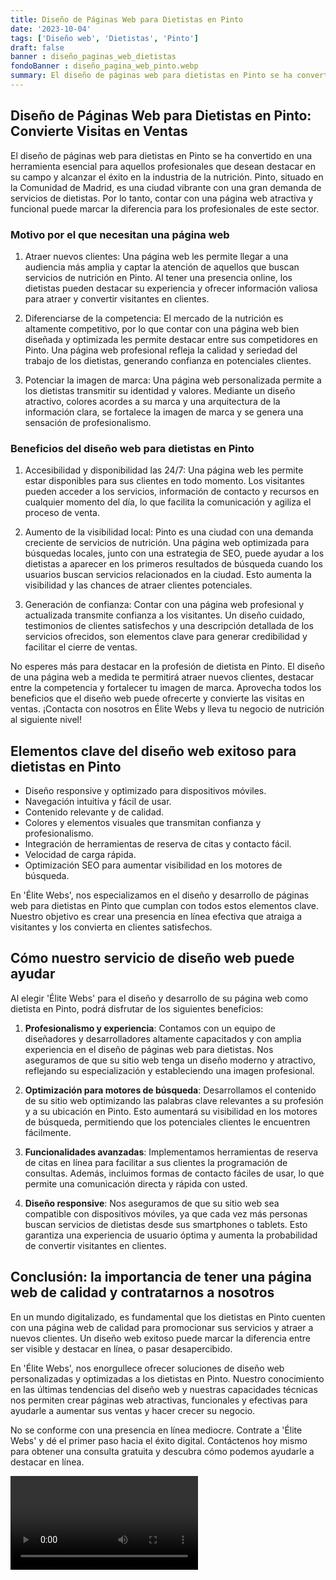 ```yaml
---
title: Diseño de Páginas Web para Dietistas en Pinto
date: '2023-10-04'
tags: ['Diseño web', 'Dietistas', 'Pinto']
draft: false
banner : diseño_paginas_web_dietistas
fondoBanner : diseño_pagina_web_pinto.webp
summary: El diseño de páginas web para dietistas en Pinto se ha convertido en una herramienta esencial para aquellos profesionales que desean destacar en su campo y alcanzar el éxito en la industria de la nutrición. Pinto, situado en la Comunidad de Madrid, es una ciudad vibrante con una gran demanda de servicios de dietistas. Por lo tanto, contar con una página web atractiva y funcional puede marcar la diferencia para los profesionales de este sector.
---
```


## Diseño de Páginas Web para Dietistas en Pinto: Convierte Visitas en Ventas

El diseño de páginas web para dietistas en Pinto se ha convertido en una herramienta esencial para aquellos profesionales que desean destacar en su campo y alcanzar el éxito en la industria de la nutrición. Pinto, situado en la Comunidad de Madrid, es una ciudad vibrante con una gran demanda de servicios de dietistas. Por lo tanto, contar con una página web atractiva y funcional puede marcar la diferencia para los profesionales de este sector.

### Motivo por el que necesitan una página web

1. Atraer nuevos clientes: Una página web les permite llegar a una audiencia más amplia y captar la atención de aquellos que buscan servicios de nutrición en Pinto. Al tener una presencia online, los dietistas pueden destacar su experiencia y ofrecer información valiosa para atraer y convertir visitantes en clientes.

2. Diferenciarse de la competencia: El mercado de la nutrición es altamente competitivo, por lo que contar con una página web bien diseñada y optimizada les permite destacar entre sus competidores en Pinto. Una página web profesional refleja la calidad y seriedad del trabajo de los dietistas, generando confianza en potenciales clientes.

3. Potenciar la imagen de marca: Una página web personalizada permite a los dietistas transmitir su identidad y valores. Mediante un diseño atractivo, colores acordes a su marca y una arquitectura de la información clara, se fortalece la imagen de marca y se genera una sensación de profesionalismo.

### Beneficios del diseño web para dietistas en Pinto

1. Accesibilidad y disponibilidad las 24/7: Una página web les permite estar disponibles para sus clientes en todo momento. Los visitantes pueden acceder a los servicios, información de contacto y recursos en cualquier momento del día, lo que facilita la comunicación y agiliza el proceso de venta.

2. Aumento de la visibilidad local: Pinto es una ciudad con una demanda creciente de servicios de nutrición. Una página web optimizada para búsquedas locales, junto con una estrategia de SEO, puede ayudar a los dietistas a aparecer en los primeros resultados de búsqueda cuando los usuarios buscan servicios relacionados en la ciudad. Esto aumenta la visibilidad y las chances de atraer clientes potenciales.

3. Generación de confianza: Contar con una página web profesional y actualizada transmite confianza a los visitantes. Un diseño cuidado, testimonios de clientes satisfechos y una descripción detallada de los servicios ofrecidos, son elementos clave para generar credibilidad y facilitar el cierre de ventas.

No esperes más para destacar en la profesión de dietista en Pinto. El diseño de una página web a medida te permitirá atraer nuevos clientes, destacar entre la competencia y fortalecer tu imagen de marca. Aprovecha todos los beneficios que el diseño web puede ofrecerte y convierte las visitas en ventas. ¡Contacta con nosotros en Élite Webs y lleva tu negocio de nutrición al siguiente nivel!

<GifSeo />

<Cta />

## Elementos clave del diseño web exitoso para dietistas en Pinto

- Diseño responsive y optimizado para dispositivos móviles.
- Navegación intuitiva y fácil de usar.
- Contenido relevante y de calidad.
- Colores y elementos visuales que transmitan confianza y profesionalismo.
- Integración de herramientas de reserva de citas y contacto fácil.
- Velocidad de carga rápida.
- Optimización SEO para aumentar visibilidad en los motores de búsqueda.

En 'Élite Webs', nos especializamos en el diseño y desarrollo de páginas web para dietistas en Pinto que cumplan con todos estos elementos clave. Nuestro objetivo es crear una presencia en línea efectiva que atraiga a visitantes y los convierta en clientes satisfechos.

## Cómo nuestro servicio de diseño web puede ayudar

Al elegir 'Élite Webs' para el diseño y desarrollo de su página web como dietista en Pinto, podrá disfrutar de los siguientes beneficios:

1. **Profesionalismo y experiencia**: Contamos con un equipo de diseñadores y desarrolladores altamente capacitados y con amplia experiencia en el diseño de páginas web para dietistas. Nos aseguramos de que su sitio web tenga un diseño moderno y atractivo, reflejando su especialización y estableciendo una imagen profesional.

2. **Optimización para motores de búsqueda**: Desarrollamos el contenido de su sitio web optimizando las palabras clave relevantes a su profesión y a su ubicación en Pinto. Esto aumentará su visibilidad en los motores de búsqueda, permitiendo que los potenciales clientes le encuentren fácilmente.

3. **Funcionalidades avanzadas**: Implementamos herramientas de reserva de citas en línea para facilitar a sus clientes la programación de consultas. Además, incluimos formas de contacto fáciles de usar, lo que permite una comunicación directa y rápida con usted.

4. **Diseño responsive**: Nos aseguramos de que su sitio web sea compatible con dispositivos móviles, ya que cada vez más personas buscan servicios de dietistas desde sus smartphones o tablets. Esto garantiza una experiencia de usuario óptima y aumenta la probabilidad de convertir visitantes en clientes.

## Conclusión: la importancia de tener una página web de calidad y contratarnos a nosotros

En un mundo digitalizado, es fundamental que los dietistas en Pinto cuenten con una página web de calidad para promocionar sus servicios y atraer a nuevos clientes. Un diseño web exitoso puede marcar la diferencia entre ser visible y destacar en línea, o pasar desapercibido.

En 'Élite Webs', nos enorgullece ofrecer soluciones de diseño web personalizadas y optimizadas a los dietistas en Pinto. Nuestro conocimiento en las últimas tendencias del diseño web y nuestras capacidades técnicas nos permiten crear páginas web atractivas, funcionales y efectivas para ayudarle a aumentar sus ventas y hacer crecer su negocio.

No se conforme con una presencia en línea mediocre. Contrate a 'Élite Webs' y dé el primer paso hacia el éxito digital. Contáctenos hoy mismo para obtener una consulta gratuita y descubra cómo podemos ayudarle a destacar en línea.

<Video />

<CtaBot job='Dietistas' city='Pinto'/>

<Gmaps query='Pinto+españa+maps' />